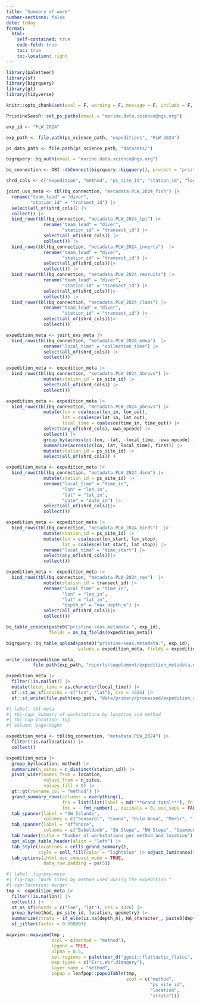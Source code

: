 ```yaml
---
title: "Summary of work"
number-sections: false
date: today
format: 
  html:
    self-contained: true
    code-fold: true
    toc: true
    toc-location: right
---
```


```r
library(paletteer)
library(sf)
library(bigrquery)
library(gt)
library(tidyverse)

knitr::opts_chunk$set(eval = F, warning = F, message = F, include = F, echo = F)

PristineSeasR::set_ps_paths(email = "marine.data.science@ngs.org")

exp_id <- "PLW_2024"

exp_path <- file.path(ps_science_path, "expeditions", "PLW-2024")

ps_data_path <- file.path(ps_science_path, "datasets/")

bigrquery::bq_auth(email = "marine.data.science@ngs.org")

bq_connection <- DBI::dbConnect(bigrquery::bigquery(), project = "pristine-seas")
```

```r
shrd_cols <- c("expedition", "method", "ps_site_id", "station_id", "location", "date", "local_time", "lat", "lon", "depth_m", "team_lead")

joint_uvs_meta <- tbl(bq_connection, "metadata.PLW_2024_fish") |> 
  rename("team_lead" = "diver",
         "station_id" = "transect_id") |> 
  select(all_of(shrd_cols)) |> 
  collect() |> 
  bind_rows(tbl(bq_connection, "metadata.PLW_2024_lpi") |> 
              rename("team_lead" = "diver",
                     "station_id" = "transect_id") |> 
              select(all_of(shrd_cols)) |> 
              collect()) |> 
  bind_rows(tbl(bq_connection, "metadata.PLW_2024_inverts")  |> 
              rename("team_lead" = "diver",
                     "station_id" = "transect_id") |> 
              select(all_of(shrd_cols))|> 
              collect()) |> 
  bind_rows(tbl(bq_connection, "metadata.PLW_2024_recruits") |> 
              rename("team_lead" = "diver",
                     "station_id" = "transect_id") |> 
              select(all_of(shrd_cols))|> 
              collect()) |> 
  bind_rows(tbl(bq_connection, "metadata.PLW_2024_clams") |> 
              rename("team_lead" = "diver",
                     "station_id" = "transect_id") |> 
              select(all_of(shrd_cols))|> 
              collect())

expedition_meta <- joint_uvs_meta |> 
  bind_rows(tbl(bq_connection, "metadata.PLW_2024_edna")  |> 
              rename("local_time" = "collection_time") |>
              select(all_of(shrd_cols)) |> 
              collect())

expedition_meta <- expedition_meta |> 
  bind_rows(tbl(bq_connection, "metadata.PLW_2024_bbruvs") |> 
              mutate(station_id = ps_site_id) |>
              select(all_of(shrd_cols)) |> 
              collect())

expedition_meta <- expedition_meta |> 
  bind_rows(tbl(bq_connection, "metadata.PLW_2024_pbruvs") |> 
              mutate(lon = coalesce(lon_in, lon_out),
                     lat = coalesce(lat_in, lat_out),
                     local_time = coalesce(time_in, time_out)) |> 
              select(any_of(shrd_cols), uwa_opcode) |> 
              collect() |> 
              group_by(across(c(-lon, -lat, -local_time, -uwa_opcode) )) |> 
              summarize(across(c(lon, lat, local_time), first)) |> 
              mutate(station_id = ps_site_id) |> 
              select(all_of(shrd_cols)) )

expedition_meta <- expedition_meta |> 
  bind_rows(tbl(bq_connection, "metadata.PLW_2024_dscm") |> 
              mutate(station_id = ps_site_id) |> 
              rename("local_time" = "time_in", 
                     "lon" = "lon_in",
                     "lat" = "lat_in",
                     "date" = "date_in") |> 
              select(all_of(shrd_cols))|> 
              collect()) 

expedition_meta <- expedition_meta |> 
  bind_rows(tbl(bq_connection, "metadata.PLW_2024_birds")  |> 
              mutate(station_id = ps_site_id) |> 
              mutate(lon = coalesce(lon_start, lon_stop),
                     lat = coalesce(lat_start, lat_stop)) |> 
              rename("local_time" = "time_start") |> 
              select(any_of(shrd_cols))|> 
              collect()) 

expedition_meta <- expedition_meta |> 
  bind_rows(tbl(bq_connection, "metadata.PLW_2024_rov")  |> 
              mutate(station_id = transect_id) |> 
              rename("local_time" = "time_in", 
                     "lon" = "lon_in",
                     "lat" = "lat_in",
                     "depth_m" = "max_depth_m") |> 
              select(all_of(shrd_cols))|> 
              collect())

bq_table_create(paste0("pristine-seas.metadata.", exp_id), 
                fields = as_bq_fields(expedition_meta))

bigrquery::bq_table_upload(paste0("pristine-seas.metadata.", exp_id),
                           values = expedition_meta, fields = expedition_meta)

write_csv(expedition_meta, 
          file.path(exp_path, "reports/supplement/expedition_metadata.csv"))

expedition_meta |> 
  filter(!is.na(lat)) |> 
  mutate(local_time = as.character(local_time)) |> 
  sf::st_as_sf(coords = c("lon", "lat"), crs = 4326) |> 
  sf::st_write(file.path(exp_path, "data/primary/processed/expedition_metadata.gpkg"), append = F)
```

```r
#| label: tbl-meta
#| tbl-cap: Summary of workstations by location and method
#| tbl-cap-location: top
#| column: page-right

expedition_meta <- tbl(bq_connection, "metadata.PLW_2024") |> 
  filter(!is.na(location)) |> 
  collect()

expedition_meta |> 
  group_by(location, method) |> 
  summarize(n_sites = n_distinct(station_id)) |> 
  pivot_wider(names_from = location, 
              values_from = n_sites, 
              values_fill = 0) |> 
  gt::gt(rowname_col = "method") |> 
  grand_summary_rows(columns = everything(),
                     fns = list(list(label = md("**Grand total**"), fn = "sum")),
                     fmt = ~ fmt_number(., decimals = 0, use_seps = FALSE)) |> 
  tab_spanner(label = "SW Islands",
              columns = c("Sonsorol", "Fanna", "Pulo Anna", "Merir", "Tobi", "Helen")) |> 
  tab_spanner(label = "Offshore",
              columns = c("Babeldaob", "SW Slope", "NW Slope", "Seamount A", "Seamount B-N", "Seamount B-C", "Seamount B-S")) |> 
  tab_header(title = "Number of workstations per method and location") |> 
  opt_align_table_header(align = "left") |> 
  tab_style(locations = cells_grand_summary(),
            style = cell_fill(color = "lightblue" |> adjust_luminance(steps = +2))) |> 
  tab_options(ihtml.use_compact_mode = TRUE,
              data_row.padding = px(5)) 
```

```r
#| label: fig-exp-meta
#| fig-cap: "Work sites by method used during the expedition."
#| cap-location: margin
tmp <- expedition_meta |> 
  filter(!is.na(lon)) |> 
  collect() |> 
  st_as_sf(coords = c("lon", "lat"), crs = 4326) |> 
  group_by(method, ps_site_id, location, geometry) |> 
  summarize(strata = if_else(is.na(depth_m), NA_character_, paste0(depth_m, "m",collapse = ", "))) |> 
  st_jitter(factor = 0.000007)

mapview::mapview(tmp ,
                 zcol = c(method = "method"), 
                 legend = TRUE,
                 alpha = 0.5,
                 col.regions = paletteer_d("ggsci::flattastic_flatui", 11),
                 map.types = c("Esri.WorldImagery"),
                 layer.name = "method",
                 popup = leafpop::popupTable(tmp,
                                             zcol = c("method",
                                                      "ps_site_id",
                                                      "location",
                                                      "strata")))
```

